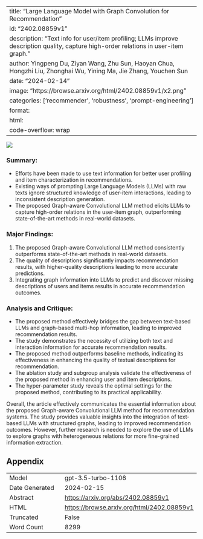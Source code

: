 
---
title: "Large Language Model with Graph Convolution for Recommendation"
id: "2402.08859v1"
description: "Text info for user/item profiling; LLMs improve description quality, capture high-order relations in user-item graph."
author: Yingpeng Du, Ziyan Wang, Zhu Sun, Haoyan Chua, Hongzhi Liu, Zhonghai Wu, Yining Ma, Jie Zhang, Youchen Sun
date: "2024-02-14"
image: "https://browse.arxiv.org/html/2402.08859v1/x2.png"
categories: ['recommender', 'robustness', 'prompt-engineering']
format:
  html:
    code-overflow: wrap
---

![](https://browse.arxiv.org/html/2402.08859v1/x2.png)

### **Summary:**
- Efforts have been made to use text information for better user profiling and item characterization in recommendations.
- Existing ways of prompting Large Language Models (LLMs) with raw texts ignore structured knowledge of user-item interactions, leading to inconsistent description generation.
- The proposed Graph-aware Convolutional LLM method elicits LLMs to capture high-order relations in the user-item graph, outperforming state-of-the-art methods in real-world datasets.

### **Major Findings:**
1. The proposed Graph-aware Convolutional LLM method consistently outperforms state-of-the-art methods in real-world datasets.
2. The quality of descriptions significantly impacts recommendation results, with higher-quality descriptions leading to more accurate predictions.
3. Integrating graph information into LLMs to predict and discover missing descriptions of users and items results in accurate recommendation outcomes.

### **Analysis and Critique:**
- The proposed method effectively bridges the gap between text-based LLMs and graph-based multi-hop information, leading to improved recommendation results.
- The study demonstrates the necessity of utilizing both text and interaction information for accurate recommendation results.
- The proposed method outperforms baseline methods, indicating its effectiveness in enhancing the quality of textual descriptions for recommendation.
- The ablation study and subgroup analysis validate the effectiveness of the proposed method in enhancing user and item descriptions.
- The hyper-parameter study reveals the optimal settings for the proposed method, contributing to its practical applicability.

Overall, the article effectively communicates the essential information about the proposed Graph-aware Convolutional LLM method for recommendation systems. The study provides valuable insights into the integration of text-based LLMs with structured graphs, leading to improved recommendation outcomes. However, further research is needed to explore the use of LLMs to explore graphs with heterogeneous relations for more fine-grained information extraction.

## Appendix

|          |          |
|----------|----------|
| Model     | gpt-3.5-turbo-1106       |
| Date Generated     | 2024-02-15       |
| Abstract | [https://arxiv.org/abs/2402.08859v1](https://arxiv.org/abs/2402.08859v1)        |
| HTML     | [https://browse.arxiv.org/html/2402.08859v1](https://browse.arxiv.org/html/2402.08859v1)       |
| Truncated       | False       |
| Word Count       | 8299       |